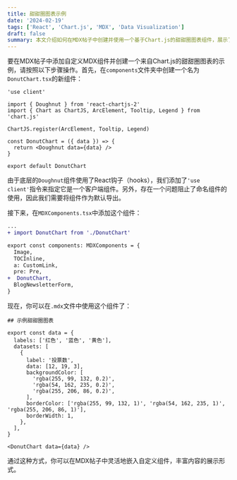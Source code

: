 ```yaml
---
title: 甜甜圈图表示例
date: '2024-02-19'
tags: ['React', 'Chart.js', 'MDX', 'Data Visualization']
draft: false
summary: 本文介绍如何在MDX帖子中创建并使用一个基于Chart.js的甜甜圈图表组件，展示了如何集成自定义React组件以增强内容的互动性和视觉吸引力。
---
```



要在MDX帖子中添加自定义MDX组件并创建一个来自Chart.js的甜甜圈图表的示例，请按照以下步骤操作。首先，在`components`文件夹中创建一个名为`DonutChart.tsx`的新组件：

```tsx
'use client'

import { Doughnut } from 'react-chartjs-2'
import { Chart as ChartJS, ArcElement, Tooltip, Legend } from 'chart.js'

ChartJS.register(ArcElement, Tooltip, Legend)

const DonutChart = ({ data }) => {
  return <Doughnut data={data} />
}

export default DonutChart
```

由于底层的`Doughnut`组件使用了React钩子（hooks），我们添加了`'use client'`指令来指定它是一个客户端组件。另外，存在一个问题阻止了命名组件的使用，因此我们需要将组件作为默认导出。

接下来，在`MDXComponents.tsx`中添加这个组件：

```diff
...
+ import DonutChart from './DonutChart'

export const components: MDXComponents = {
  Image,
  TOCInline,
  a: CustomLink,
  pre: Pre,
+  DonutChart,
  BlogNewsletterForm,
}
```

现在，你可以在`.mdx`文件中使用这个组件了：

```mdx
## 示例甜甜圈图表

export const data = {
  labels: ['红色', '蓝色', '黄色'],
  datasets: [
    {
      label: '投票数',
      data: [12, 19, 3],
      backgroundColor: [
        'rgba(255, 99, 132, 0.2)',
        'rgba(54, 162, 235, 0.2)',
        'rgba(255, 206, 86, 0.2)',
      ],
      borderColor: ['rgba(255, 99, 132, 1)', 'rgba(54, 162, 235, 1)', 'rgba(255, 206, 86, 1)'],
      borderWidth: 1,
    },
  ],
}

<DonutChart data={data} />
```

通过这种方式，你可以在MDX帖子中灵活地嵌入自定义组件，丰富内容的展示形式。